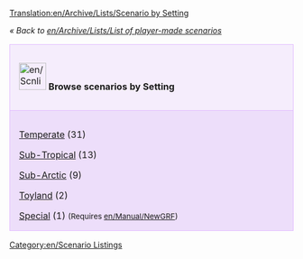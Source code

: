 [[Translation:en/Archive/Lists/Scenario by Setting]]


''« Back to [[en/Archive/Lists/List of player-made scenarios]]''

{| cellspacing="3" class="mainpagetable" align="center" width="100%"
|- valign="top" 
|style="font-size: 100%; BACKGROUND-COLOR: #F5EDFC; border: 1px solid #E1BBFF; margin: 0; padding: 1em; text-align: left; width:14%"|[[File:en/Scnlist-setting.png|48px]] <font size="3">'''Browse scenarios by Setting'''</font>
|-
|style="font-size: 100%; BACKGROUND-COLOR: #EDDEFA; border: 1px solid #E1BBFF; margin: 0; padding: 1em 1em 0em 1em; text-align: left;"|

[[en/Archive/Lists/Scenario by Setting - Temperate|Temperate]] (31)

[[en/Archive/Lists/Scenario by Setting - Sub-Tropical|Sub-Tropical]] (13)

[[en/Archive/Lists/Scenario by Setting - Sub-Arctic|Sub-Arctic]] (9)

[[en/Archive/Lists/Scenario by Setting - Toyland|Toyland]] (2)

[[en/Archive/Lists/Scenario by Setting - Special|Special]] (1) <span style="font-size:smaller">(Requires [[en/Manual/NewGRF]])</span>

|}

[[Category:en/Scenario Listings]]